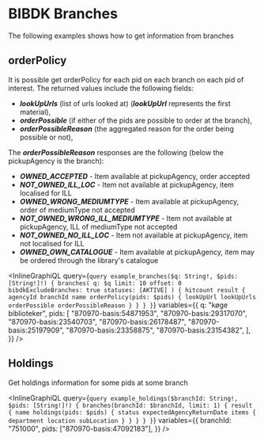 # BIBDK Branches

The following examples shows how to get information from branches

## orderPolicy

It is possible get orderPolicy for each pid on each branch on each pid of interest. The returned values include the following fields:

- _**lookUpUrls**_ (list of urls looked at) (_**lookUpUrl**_ represents the first material),
- _**orderPossible**_ (if either of the pids are possible to order at the branch),
- _**orderPossibleReason**_ (the aggregated reason for the order being possible or not),

The _**orderPossibleReason**_ responses are the following (below the pickupAgency is the branch):

- _**OWNED_ACCEPTED**_ - Item available at pickupAgency, order accepted
- _**NOT_OWNED_ILL_LOC**_ - Item not available at pickupAgency, item localised for ILL
- _**OWNED_WRONG_MEDIUMTYPE**_ - Item available at pickupAgency, order of mediumType not accepted
- _**NOT_OWNED_WRONG_ILL_MEDIUMTYPE**_ - Item not available at pickupAgency, ILL of mediumType not accepted
- _**NOT_OWNED_NO_ILL_LOC**_ - Item not available at pickupAgency, item not localised for ILL
- _**OWNED_OWN_CATALOGUE**_ - Item available at pickupAgency, item may be ordered through the library's catalogue

<InlineGraphiQL
  query={`query example_branches($q: String!, $pids: [String!]!) {
  branches(
    q: $q
    limit: 10
    offset: 0
    bibdkExcludeBranches: true
    statuses: [AKTIVE]
  ) {
    hitcount
    result {
      agencyId
      branchId
      name
      orderPolicy(pids: $pids) {
        lookUpUrl
        lookUpUrls
        orderPossible
        orderPossibleReason
      }
    }
  }
}`}
  variables={{
    q: "køge biblioteker",
    pids: [
      "870970-basis:54871953",
      "870970-basis:29317070",
      "870970-basis:23540703",
      "870970-basis:26178487",
      "870970-basis:25197909",
      "870970-basis:23358875",
      "870970-basis:23154382",
    ],
  }}
/>

## Holdings

Get holdings information for some pids at some branch

<InlineGraphiQL
  query={`query example_holdings($branchId: String!, $pids: [String!]!) {
  branches(branchId: $branchId, limit: 1) {
    result {
      name
      holdings(pids: $pids) {
        status
        expectedAgencyReturnDate
        items {
          department
          location
          subLocation
        }
      }
    }
  }
}`}
  variables={{
    branchId: "751000",
    pids: ["870970-basis:47092183"],
  }}
/>
